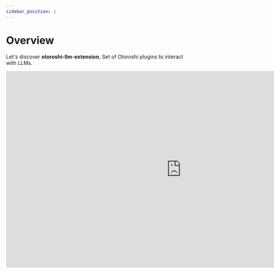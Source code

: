 ```yaml
---
sidebar_position: 1
---
```



# Overview

Let's discover **otoroshi-llm-extension**, Set of Otoroshi plugins to interact with LLMs.

<iframe width="956" height="538" src="https://www.youtube.com/embed/M8sA9xuE3gs?si=nSB80iS1Et9Q3eIT" title="YouTube video player" frameborder="0" allow="accelerometer; autoplay; clipboard-write; encrypted-media; gyroscope; picture-in-picture; web-share" referrerpolicy="strict-origin-when-cross-origin" allowfullscreen></iframe>